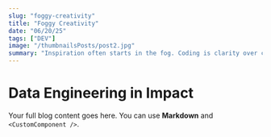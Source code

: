 ```yaml
---
slug: "foggy-creativity"
title: "Foggy Creativity"
date: "06/20/25"
tags: ["DEV"]
image: "/thumbnailsPosts/post2.jpg"
summary: "Inspiration often starts in the fog. Coding is clarity over chaos."
---
```


# Data Engineering in Impact

Your full blog content goes here. You can use **Markdown** and `<CustomComponent />`.
